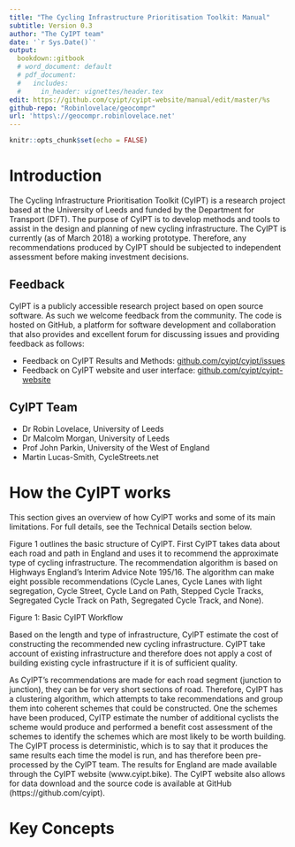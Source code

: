 ```yaml
---
title: "The Cycling Infrastructure Prioritisation Toolkit: Manual"
subtitle: Version 0.3
author: "The CyIPT team"
date: '`r Sys.Date()`'
output:
  bookdown::gitbook
  # word_document: default
  # pdf_document:
  #   includes:
  #     in_header: vignettes/header.tex
edit: https://github.com/cyipt/cyipt-website/manual/edit/master/%s
github-repo: "Robinlovelace/geocompr"
url: 'https\://geocompr.robinlovelace.net'
---
```


```r
knitr::opts_chunk$set(echo = FALSE)
```

# Introduction {-}

The Cycling Infrastructure Prioritisation Toolkit (CyIPT) is a research project based at the University of Leeds and funded by the Department for Transport (DFT).  The purpose of CyIPT is to develop methods and tools to assist in the design and planning of new cycling infrastructure.  The CyIPT is currently (as of March 2018) a working prototype.  Therefore, any recommendations produced by CyIPT should be subjected to independent assessment before making investment decisions.

## Feedback

CyIPT is a publicly accessible research project based on open source software. As such we welcome feedback from the community.
The code is hosted on GitHub, a platform for software development and collaboration that also provides and excellent forum for discussing issues and providing feedback as follows:

- Feedback on CyIPT Results and Methods: [github.com/cyipt/cyipt/issues](https://github.com/cyipt/cyipt/issues) 
- Feedback on CyIPT website and user interface: [github.com/cyipt/cyipt-website](https://github.com/cyipt/cyipt-website/issues)

## CyIPT Team

- Dr Robin Lovelace, University of Leeds
- Dr Malcolm Morgan, University of Leeds
- Prof John Parkin, University of the West of England
- Martin Lucas-Smith, CycleStreets.net

# How the CyIPT works

This section gives an overview of how CyIPT works and some of its main limitations.  For full details, see the Technical Details section below.

Figure 1 outlines the basic structure of CyIPT. First CyIPT takes data about each road and path in England and uses it to recommend the approximate type of cycling infrastructure.  The recommendation algorithm is based on Highways England’s Interim Advice Note 195/16. The algorithm can make eight possible recommendations (Cycle Lanes, Cycle Lanes with light segregation, Cycle Street, Cycle Land on Path, Stepped Cycle Tracks, Segregated Cycle Track on Path, Segregated Cycle Track, and None).



Figure 1: Basic CyIPT Workflow

Based on the length and type of infrastructure, CyIPT estimate the cost of constructing the recommended new cycling infrastructure.  CyIPT take account of existing infrastructure and therefore does not apply a cost of building existing cycle infrastructure if it is of sufficient quality. 

As CyIPT’s recommendations are made for each road segment (junction to junction), they can be for very short sections of road. Therefore, CyIPT has a clustering algorithm, which attempts to take recommendations and group them into coherent schemes that could be constructed. One the schemes have been produced, CyITP estimate the number of additional cyclists the scheme would produce and performed a benefit cost assessment of the schemes to identify the schemes which are most likely to be worth building.
The CyIPT process is deterministic, which is to say that it produces the same results each time the model is run, and has therefore been pre-processed by the CyIPT team.  The results for England are made available through the CyIPT website (www.cyipt.bike).  The CyIPT website also allows for data download and the source code is available at GitHub (https://github.com/cyipt).

# Key Concepts

